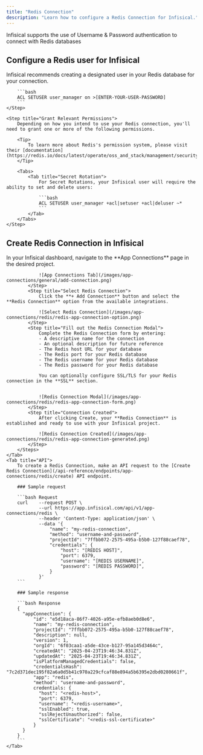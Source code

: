 ```yaml
---
title: "Redis Connection"
description: "Learn how to configure a Redis Connection for Infisical."
---
```


Infisical supports the use of Username & Password authentication to connect with Redis databases

## Configure a Redis user for Infisical 

<Steps>
    <Step title="Create a Redis user">
        Infisical recommends creating a designated user in your Redis database for your connection.

        ```bash
        ACL SETUSER user_manager on >[ENTER-YOUR-USER-PASSWORD]
        ```
    </Step>

    <Step title="Grant Relevant Permissions">
        Depending on how you intend to use your Redis connection, you'll need to grant one or more of the following permissions.

        <Tip>
            To learn more about Redis's permission system, please visit their [documentation](https://redis.io/docs/latest/operate/oss_and_stack/management/security/acl/).
        </Tip>
        
        <Tabs>
            <Tab title="Secret Rotation">
                For Secret Rotations, your Infisical user will require the ability to set and delete users:

                ```bash
                ACL SETUSER user_manager +acl|setuser +acl|deluser ~*
                ```
            </Tab>
        </Tabs>
    </Step>
</Steps>


## Create Redis Connection in Infisical

<Tabs>
    <Tab title="Infisical UI">
        <Steps>
            <Step title="Navigate to App Connections">
                In your Infisical dashboard, navigate to the **App Connections** page in the desired project.

                ![App Connections Tab](/images/app-connections/general/add-connection.png)
            </Step>
            <Step title="Select Redis Connection">
                Click the **+ Add Connection** button and select the **Redis Connection** option from the available integrations.

                ![Select Redis Connection](/images/app-connections/redis/redis-app-connection-option.png)
            </Step>
            <Step title="Fill out the Redis Connection Modal">
                Complete the Redis Connection form by entering:
                - A descriptive name for the connection
                - An optional description for future reference
                - The Redis host URL for your database
                - The Redis port for your Redis database
                - The Redis username for your Redis database
                - The Redis password for your Redis database

                You can optionally configure SSL/TLS for your Redis connection in the **SSL** section.


                ![Redis Connection Modal](/images/app-connections/redis/redis-app-connection-form.png)
            </Step>
            <Step title="Connection Created">
                After clicking Create, your **Redis Connection** is established and ready to use with your Infisical project.

                ![Redis Connection Created](/images/app-connections/redis/redis-app-connection-generated.png)
            </Step>
        </Steps>
    </Tab>
    <Tab title="API">
        To create a Redis Connection, make an API request to the [Create Redis Connection](/api-reference/endpoints/app-connections/redis/create) API endpoint.

        ### Sample request

        ```bash Request
        curl    --request POST \
                --url https://app.infisical.com/api/v1/app-connections/redis \
                --header 'Content-Type: application/json' \
                --data '{
                    "name": "my-redis-connection",
                    "method": "username-and-password",
                    "projectId": "7ffbb072-2575-495a-b5b0-127f88caef78",
                    "credentials": {
                        "host": "[REDIS HOST]",
                        "port": 6379,
                        "username": "[REDIS USERNAME]",
                        "password": "[REDIS PASSWORD]",
                    }
                }'
        ```

        ### Sample response

        ```bash Response
        {
          "appConnection": {
              "id": "e5d18aca-86f7-4026-a95e-efb8aeb0d8e6",
              "name": "my-redis-connection",
              "projectId": "7ffbb072-2575-495a-b5b0-127f88caef78",
              "description": null,
              "version": 1,
              "orgId": "6f03caa1-a5de-43ce-b127-95a145d3464c",
              "createdAt": "2025-04-23T19:46:34.831Z",
              "updatedAt": "2025-04-23T19:46:34.831Z",
              "isPlatformManagedCredentials": false,
              "credentialsHash": "7c2d371dec195f82a6a0d5b41c970a229cfcaf88e894a5b6395e2dbd0280661f",
              "app": "redis",
              "method": "username-and-password",
              credentials: {
                "host": "<redis-host>",
                "port": 6379,
                "username": "<redis-username>",
                "sslEnabled": true,
                "sslRejectUnauthorized": false,
                "sslCertificate": "<redis-ssl-certificate>"
              }
          }
        }
        ```
    </Tab>
</Tabs>
